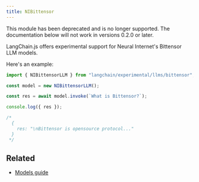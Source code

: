 ```yaml
---
title: NIBittensor
---
```


<Warning>
This module has been deprecated and is no longer supported. The documentation below will not work in versions 0.2.0 or later.
</Warning>

LangChain.js offers experimental support for Neural Internet's Bittensor LLM models.

Here's an example:

```typescript
import { NIBittensorLLM } from "langchain/experimental/llms/bittensor";

const model = new NIBittensorLLM();

const res = await model.invoke(`What is Bittensor?`);

console.log({ res });

/*
  {
    res: "\nBittensor is opensource protocol..."
  }
 */
```

## Related


- [Models guide](/oss/langchain/models)
